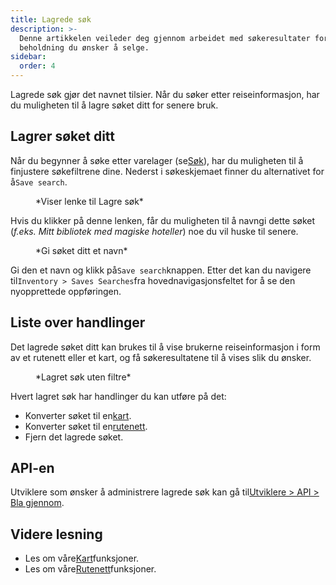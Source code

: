 ```yaml
---
title: Lagrede søk
description: >-
  Denne artikkelen veileder deg gjennom arbeidet med søkeresultater for
  beholdning du ønsker å selge.
sidebar:
  order: 4
---
```


Lagrede søk gjør det navnet tilsier. Når du søker etter reiseinformasjon, har du muligheten til å lagre søket ditt for senere bruk.

## Lagrer søket ditt

Når du begynner å søke etter varelager (se[Søk](/studio/search)), har du muligheten til å finjustere søkefiltrene dine. Nederst i søkeskjemaet finner du alternativet for å`Save search`.

<figure>
  <CloudinaryImage width="350" height="329" resize="scale" quality="best" alt="Lagre et søk" src="academy/save-search" errorImage="noimage_opaque_nyrtl0.png" />

  <figcaption>*Viser lenke til Lagre søk*</figcaption>
</figure>


Hvis du klikker på denne lenken, får du muligheten til å navngi dette søket (*f.eks. Mitt bibliotek med magiske hoteller*) noe du vil huske til senere.

<figure>
  <CloudinaryImage width="350" height="329" resize="scale" quality="best" alt="Gi søket ditt et navn" src="academy/name-save-search" errorImage="noimage_opaque_nyrtl0.png" />

  <figcaption>*Gi søket ditt et navn*</figcaption>
</figure>


Gi den et navn og klikk på`Save search`knappen. Etter det kan du navigere til`Inventory > Saves Searches`fra hovednavigasjonsfeltet for å se den nyopprettede oppføringen.

## Liste over handlinger

Det lagrede søket ditt kan brukes til å vise brukerne reiseinformasjon i form av et rutenett eller et kart, og få søkeresultatene til å vises slik du ønsker.

<figure>
  <CloudinaryImage width="700" height="939" resize="scale" quality="best" alt="Lagrede søkehandlinger" src="academy/saved-search-actions" errorImage="noimage_opaque_nyrtl0.png" />

  <figcaption>*Lagret søk uten filtre*</figcaption>
</figure>


Hvert lagret søk har handlinger du kan utføre på det:

* Konverter søket til en[kart](/studio/maps).
* Konverter søket til en[rutenett](/studio/grids).
* Fjern det lagrede søket.

## API-en

Utviklere som ønsker å administrere lagrede søk kan gå til[Utviklere > API > Bla gjennom](/developers/apis/#browse-api).

## Videre lesning

* Les om våre[Kart](/studio/maps)funksjoner.
* Les om våre[Rutenett](/studio/grids)funksjoner.

